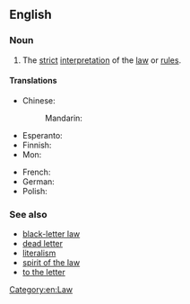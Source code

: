==English==

===Noun===
{{en-noun|?}}

# {{lb|en|singulare tantum}} The [[strict]] [[interpretation]] of the [[law]] or [[rule]]s.

====Translations====
{{trans-top|strict interpretation of the law}}
* Chinese:
*: Mandarin: {{t-needed|cmn}}
* Esperanto: {{t|eo|litero de leĝo}}
* Finnish: {{t|fi|lain kirjain}}
* Mon: {{t|mnw|နကဵုလိက်ပ္ဍဲနှောဝ်ဥပဒေဂှ်}}
{{trans-mid}}
* French: {{t-needed|fr}}
* German: {{t|de|Buchstaben des Gesetzes|p}}
* Polish: {{t+|pl|litera prawa|f}}
{{trans-bottom}}

===See also===
* [[black-letter law]]
* [[dead letter]]
* [[literalism]]
* [[spirit of the law]]
* [[to the letter]]

[[Category:en:Law]]